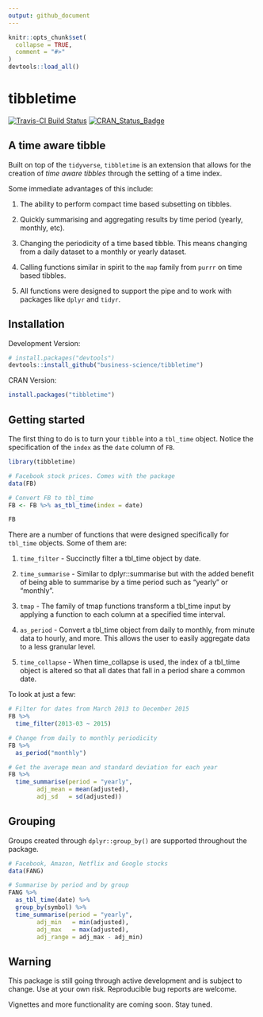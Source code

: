 ```yaml
---
output: github_document
---
```


<!-- README.md is generated from README.Rmd. Please edit that file -->

```r
knitr::opts_chunk$set(
  collapse = TRUE,
  comment = "#>"
)
devtools::load_all()
```

# tibbletime 

[![Travis-CI Build Status](https://travis-ci.org/business-science/tibbletime.svg?branch=master)](https://travis-ci.org/business-science/tibbletime.svg?branch=master)
[![CRAN_Status_Badge](http://www.r-pkg.org/badges/version/tibbletime)](https://cran.r-project.org/package=tibbletime)

## A time aware tibble

Built on top of the `tidyverse`, `tibbletime` is an extension
that allows for the creation of _time aware tibbles_ through the setting of 
a time index. 

Some immediate advantages of this include: 

1) The ability to perform compact time based subsetting on tibbles.

2) Quickly summarising and aggregating results by time period
(yearly, monthly, etc).

3) Changing the periodicity of a time based tibble. This means changing 
from a daily dataset to a monthly or yearly dataset.

4) Calling functions similar in spirit to the `map` family from `purrr` 
on time based tibbles.

5) All functions were designed to support the pipe and to work with packages
like `dplyr` and `tidyr`.

## Installation

Development Version:

``` r
# install.packages("devtools")
devtools::install_github("business-science/tibbletime")
```

CRAN Version: 

```r
install.packages("tibbletime")
```

## Getting started

The first thing to do is to turn your `tibble` into a `tbl_time` object.
Notice the specification of the `index` as the `date` column of `FB`.

```r
library(tibbletime)

# Facebook stock prices. Comes with the package
data(FB)

# Convert FB to tbl_time
FB <- FB %>% as_tbl_time(index = date)

FB
```

There are a number of functions that were designed specifically for `tbl_time`
objects. Some of them are:

1) `time_filter` - Succinctly filter a tbl_time object by date.

2) `time_summarise` - Similar to dplyr::summarise but with the added benefit 
of being able to summarise by a time period such as "yearly" or "monthly".

3) `tmap` - The family of tmap functions transform a tbl_time input by applying a 
function to each column at a specified time interval.

4) `as_period` - Convert a tbl_time object from daily to monthly, 
from minute data to hourly, and more. This allows the user to easily 
aggregate data to a less granular level.

5) `time_collapse` - When time_collapse is used, the index of a tbl_time object 
is altered so that all dates that fall in a period share a common date.

To look at just a few:

```r
# Filter for dates from March 2013 to December 2015
FB %>% 
  time_filter(2013-03 ~ 2015)

# Change from daily to monthly periodicity
FB %>% 
  as_period("monthly")

# Get the average mean and standard deviation for each year
FB %>%
  time_summarise(period = "yearly",
        adj_mean = mean(adjusted),
        adj_sd   = sd(adjusted))
```

## Grouping

Groups created through `dplyr::group_by()` are supported throughout the package.

```r
# Facebook, Amazon, Netflix and Google stocks
data(FANG)

# Summarise by period and by group
FANG %>% 
  as_tbl_time(date) %>%
  group_by(symbol) %>%
  time_summarise(period = "yearly",
        adj_min   = min(adjusted),
        adj_max   = max(adjusted),
        adj_range = adj_max - adj_min)
```


## Warning

This package is still going through active development and is subject to change. Use at your own risk. Reproducible bug reports are welcome.

Vignettes and more functionality are coming soon. Stay tuned.
